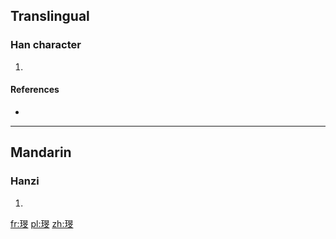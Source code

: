 ==Translingual==

===Han character===
{{Han char|rn=96|rad=玉|as=08|sn=12|four=16141|canj=MGAYK}}

# {{defn|Han|sort=玉08}}

====References====
* {{Han ref|kx=0734.130|dkj=21052|hdz=21122.020|uh=741D|ud=29725|bh=DAA7|bd=55975}}

----

==Mandarin==

===Hanzi===
{{cmn-hanzi|pin=[[wén]] ([[wen2]])|wg=wen<sup>2</sup>}}

# {{defn|lang=cmn|sort=玉08}}

[[fr:琝]]
[[pl:琝]]
[[zh:琝]]